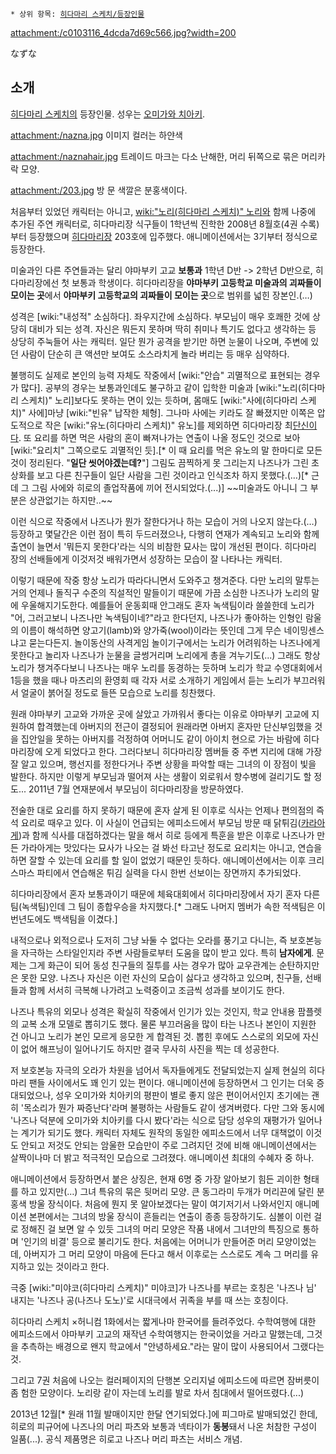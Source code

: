  * 상위 항목: [[히다마리 스케치/등장인물]]

attachment:/c0103116_4dcda7d69c566.jpg?width=200

なずな

== 소개 ==
[[히다마리 스케치]]의 등장인물. 성우는 [[오미가와 치아키]].

attachment:/nazna.jpg
이미지 컬러는 하얀색

attachment:/naznahair.jpg
트레이드 마크는 다소 난해한, 머리 뒤쪽으로 묶은 머리카락 모양.

attachment:/203.jpg
방 문 색깔은 분홍색이다.

처음부터 있었던 캐릭터는 아니고, [[wiki:"노리(히다마리 스케치)" 노리]]와 함께 나중에 추가된 주연 캐릭터로, 히다마리장 식구들이 1학년씩 진학한 2008년 8월호(4권 수록)부터 등장했으며 [[히다마리장]] 203호에 입주했다. 애니메이션에서는 3기부터 정식으로 등장한다.

미술과인 다른 주연들과는 달리 야마부키 고교 '''보통과''' 1학년 D반 -> 2학년 D반으로, 히다마리장에선 첫 보통과 학생이다. 히다마리장을 '''야마부키 고등학교 미술과의 괴짜들이 모이는 곳'''에서 '''야마부키 고등학교의 괴짜들이 모이는 곳'''으로 범위를 넓힌 장본인.(…)

성격은 [wiki:"내성적" 소심하다]. 좌우지간에 소심하다. 부모님이 매우 호쾌한 것에 상당히 대비가 되는 성격. 자신은 뭐든지 못하며 딱히 취미나 특기도 없다고 생각하는 등 상당히 주눅들어 사는 캐릭터. 일단 뭔가 공격을 받기만 하면 눈물이 나오며, 주변에 있던 사람이 단순히 큰 액션만 보여도 소스라치게 놀라 버리는 등 매우 심약하다.

불행히도 실제로 본인의 능력 자체도 작중에서 [wiki:"안습" 괴멸적으로 표현되는 경우가 많다]. 공부의 경우는 보통과인데도 불구하고 같이 입학한 미술과 [wiki:"노리(히다마리 스케치)" 노리]보다도 못하는 면이 있는 듯하며, 몸매도 [wiki:"사에(히다마리 스케치)" 사에]마냥 [wiki:"빈유" 납작한 체형]. 그나마 사에는 키라도 잘 빠졌지만 이쪽은 압도적으로 작은 [wiki:"유노(히다마리 스케치)" 유노]를 제외하면 히다마리장 최[[단신]]이다. 또 요리를 하면 먹은 사람의 혼이 빠져나가는 연출이 나올 정도인 것으로 보아 [wiki:"요리치" 그쪽으로도 괴멸적인 듯].[* 이 때 요리를 먹은 유노의 말 한마디로 모든것이 정리된다. "'''일단 씻어야겠는데?'''"] 그림도 끔찍하게 못 그리는지 나즈나가 그린 초상화를 보고 다른 친구들이 일단 사람을 그린 것이라고 인식조차 하지 못했다.(…)[* 근데 그 그림 사에와 히로의 졸업작품에 끼어 전시되었다.(...)] ~~미술과도 아니니 그 부분은 상관없기는 하지만..~~

이런 식으로 작중에서 나즈나가 뭔가 잘한다거나 하는 모습이 거의 나오지 않는다.(…) 등장하고 몇달간은 이런 점이 특히 두드러졌으나, 다행히 연재가 계속되고 노리와 함께 출연이 늘면서 '뭐든지 못한다'라는 식의 비참한 묘사는 많이 개선된 편이다. 히다마리 장의 선배들에게 이것저것 배워가면서 성장하는 모습이 잘 나타나는 캐릭터.

이렇기 때문에 작중 항상 노리가 따라다니면서 도와주고 챙겨준다. 다만 노리의 말투는 거의 언제나 돌직구 수준의 직설적인 말들이기 때문에 가끔 소심한 나즈나가 노리의 말에 우울해지기도한다. 예를들어 운동회때 안그래도 혼자 녹색팀이라 쓸쓸한데 노리가 "어, 그러고보니 나즈나만 녹색팀이네?"라고 한다던지, 나즈나가 좋아하는 인형인 람울의 이름이 해석하면 양고기(lamb)와 양가죽(wool)이라는 뜻인데 그게 무슨 네이밍센스냐고 묻는다든지. 놀이동산의 사격게임 놀이기구에서는 노리가 어려워하는 나즈나에게 못한다고 놀리자 나즈나가 눈물을 글썽거리며 노리에게 총을 겨누기도(...) 그래도 항상 노리가 챙겨주다보니 나즈나는 매우 노리를 동경하는 듯하며 노리가 학교 수영대회에서 1등을 했을 때나 마츠리의 환영회 때 각자 서로 소개하기 게임에서 듣는 노리가 부끄러워서 얼굴이 붉어질 정도로 들뜬 모습으로 노리를 칭찬했다.     

원래 야마부키 고교와 가까운 곳에 살았고 가까워서 좋다는 이유로 야마부키 고교에 지원하여 합격했는데 아버지의 전근이 결정되어 원래라면 아버지 혼자만 단신부임했을 것을 집안일을 못하는 아버지를 걱정하여 어머니도 같이 아이치 현으로 가는 바람에 히다마리장에 오게 되었다고 한다. 그러다보니 히다마리장 멤버들 중 주변 지리에 대해 가장 잘 알고 있으며, 행선지를 정한다거나 주변 상황을 파악할 때는 그녀의 이 장점이 빛을 발한다. 하지만 이렇게 부모님과 떨어져 사는 생활이 외로워서 향수병에 걸리기도 할 정도... 2011년 7월 연재분에서 부모님이 히다마리장을 방문하였다.

전술한 대로 요리를 하지 못하기 때문에 혼자 살게 된 이후로 식사는 언제나 편의점의 즉석 요리로 때우고 있다. 이 사실이 언급되는 에피소드에서 부모님 방문 때 닭튀김([[카라아게]])과 함께 식사를 대접하겠다는 말을 해서 히로 등에게 특훈을 받은 이후로 나즈나가 만든 가라아게는 맛있다는 묘사가 나오는 걸 봐선 타고난 정도로 요리치는 아니고, 연습을 하면 잘할 수 있는데 요리를 할 일이 없었기 때문인 듯하다. 애니메이션에서는 이후 크리스마스 파티에서 연습해온 튀김 실력을 다시 한번 선보이는 장면까지 추가되었다.

히다마리장에서 혼자 보통과이기 때문에 체육대회에서 히다마리장에서 자기 혼자 다른 팀(녹색팀)인데 그 팀이 종합우승을 차지했다.[* 그래도 나머지 멤버가 속한 적색팀은 이번년도에도 백색팀을 이겼다.]

내적으로나 외적으로나 도저히 그냥 놔둘 수 없다는 오라를 풍기고 다니는, 즉 보호본능을 자극하는 스타일인지라 주변 사람들로부터 도움을 많이 받고 있다. 특히 '''남자에게'''. 문제는 그게 화근이 되어 동성 친구들의 질투를 사는 경우가 많아 교우관계는 순탄하지만은 못한 모양. 나즈나 자신은 이런 자신의 모습이 싫다고 생각하고 있으며, 친구들, 선배들과 함께 서서히 극복해 나가려고 노력중이고 조금씩 성과를 보이기도 한다.

나즈나 특유의 외모나 성격은 확실히 작중에서 인기가 있는 것인지, 학교 안내용 팜플렛의 교복 소개 모델로 뽑히기도 했다. 물론 부끄러움을 많이 타는 나즈나 본인이 지원한 건 아니고 노리가 본인 모르게 응모한 게 합격된 것. 뽑힌 후에도 스스로의 외모에 자신이 없어 해프닝이 일어나기도 하지만 결국 무사히 사진을 찍는 데 성공한다.

저 보호본능 자극의 오라가 차원을 넘어서 독자들에게도 전달되었는지 실제 현실의 히다마리 팬들 사이에서도 꽤 인기 있는 편이다. 애니메이션에 등장하면서 그 인기는 더욱 증대되었으나, 성우 오미가와 치아키의 평판이 별로 좋지 않은 편이어서인지 초기에는 괜히 '목소리가 뭔가 짜증난다'라며 불평하는 사람들도 같이 생겨버렸다. 다만 그와 동시에 '나즈나 덕분에 오미가와 치아키를 다시 봤다'라는 식으로 담당 성우의 재평가가 일어나는 계기가 되기도 했다. 캐릭터 자체도 원작의 동일한 에피소드에서 너무 대책없이 이것도 안되고 저것도 안되는 암울한 모습만이 주로 그려지던 것에 비해 애니메이션에서는 살짝이나마 더 밝고 적극적인 모습으로 그려졌다. 애니메이션 최대의 수혜자 중 하나.

애니메이션에서 등장하면서 붙은 상징은, 현재 6명 중 가장 알아보기 힘든 괴이한 형태를 하고 있지만(…) 그녀 특유의 묶은 뒷머리 모양. 큰 동그라미 두개가 머리끈에 달린 분홍색 방울 장식이다. 처음에 뭔지 못 알아보겠다는 말이 여기저기서 나와서인지 애니메이션 본편에서는 그녀의 방울 장식이 흔들리는 연출이 종종 등장하기도. 심볼이 이런 걸로 정해진 걸 보면 알 수 있듯 그녀의 머리 모양은 작품 내에서 그녀만의 특징으로 통하며 '인기의 비결' 등으로 불리기도 한다. 처음에는 어머니가 만들어준 머리 모양이었는데, 아버지가 그 머리 모양이 마음에 든다고 해서 이후로는 스스로도 계속 그 머리를 유지하고 있는 것이라고 한다.

극중 [wiki:"미야코(히다마리 스케치)" 미야코]가 나즈나를 부르는 호칭은 '나즈나 님' 내지는 '나즈나 공(나즈나 도노)'로 시대극에서 귀족을 부를 때 쓰는 호칭이다.

히다마리 스케치 ×허니컴 1화에서는 짧게나마 한국어를 들려주었다. 수학여행에 대한 에피소드에서 야마부키 고교의 재작년 수학여행지는 한국이었을 거라고 말했는데, 그것을 추측하는 배경으로 왠지 학교에서 "안녕하세요."라는 말이 많이 사용되어서 그랬다는 것.

그리고 7권 처음에 나오는 컬러페이지의 단행본 오리지널 에피소드에 따르면 잠버릇이 좀 험한 모양이다. 노리랑 같이 자는데 노리를 발로 차서 침대에서 떨어뜨렸다.(...)

2013년 12월[* 원래 11월 발매이지만 한달 연기되었다.]에 피그마로 발매되었긴 한데, 히로의 피규어에 나즈나의 머리 파츠와 보통과 넥타이가 '''동봉'''돼서 나온 처참한 구성이 일품(...). 공식 제품명은 히로고 나즈나 머리 파츠는 서비스 개념.
